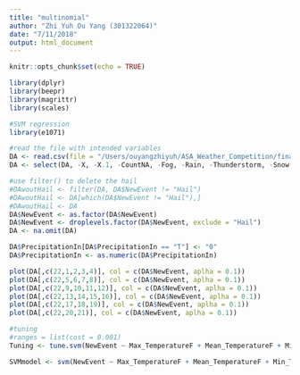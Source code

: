 ```yaml
---
title: "multinomial"
author: "Zhi Yuh Ou Yang (301322064)"
date: "7/11/2018"
output: html_document
---
```


```r
knitr::opts_chunk$set(echo = TRUE)
```

```r
library(dplyr)
library(beepr)
library(magrittr)
library(scales)
```

```r
#SVM regression
library(e1071)
```

```r
#read the file with intended variables
DA <- read.csv(file = "/Users/ouyangzhiyuh/ASA_Weather_Competition/final_train_simplified.csv", stringsAsFactors = FALSE)
DA <- select(DA, -X, -X.1, -CountNA, -Fog, -Rain, -Thunderstorm, -Snow, -Tornado, -Hail, -AirPtCd, -Events)

#use filter() to delete the hail
#DAwoutHail <- filter(DA, DA$NewEvent != "Hail")
#DAwoutHail <- DA[which(DA$NewEvent != "Hail"),]
#DAwoutHail <- DA
DA$NewEvent <- as.factor(DA$NewEvent)
DA$NewEvent <- droplevels.factor(DA$NewEvent, exclude = "Hail")
DA <- na.omit(DA)

DA$PrecipitationIn[DA$PrecipitationIn == "T"] <- "0" 
DA$PrecipitationIn <- as.numeric(DA$PrecipitationIn)
```

```r
plot(DA[,c(22,1,2,3,4)], col = c(DA$NewEvent, aplha = 0.1))
plot(DA[,c(22,5,6,7,8)], col = c(DA$NewEvent, aplha = 0.1))
plot(DA[,c(22,9,10,11,12)], col = c(DA$NewEvent, aplha = 0.1))
plot(DA[,c(22,13,14,15,16)], col = c(DA$NewEvent, aplha = 0.1))
plot(DA[,c(22,17,18,19)], col = c(DA$NewEvent, aplha = 0.1))
plot(DA[,c(22,20,21)], col = c(DA$NewEvent, aplha = 0.1))
```

```r
#tuning
#ranges = list(cost = 0.001)
Tuning <- tune.svm(NewEvent ~ Max_TemperatureF + Mean_TemperatureF + Min_TemperatureF + Max_Dew_PointF + MeanDew_PointF + Min_DewpointF + Max_Humidity + Mean_Humidity + Min_Humidity + Max_Sea_Level_PressureIn + Mean_Sea_Level_PressureIn + Min_Sea_Level_PressureIn + Max_VisibilityMiles + Mean_VisibilityMiles + Min_VisibilityMiles + Max_Wind_SpeedMPH + Mean_Wind_SpeedMPH + Max_Gust_SpeedMPH + PrecipitationIn + CloudCover + WindDirDegrees, data = DA, kernel = "radial", gamma = 10^(-2:2), cost = 10^(-2:2))
```

```r
SVMmodel <- svm(NewEvent ~ Max_TemperatureF + Mean_TemperatureF + Min_TemperatureF + Max_Dew_PointF + MeanDew_PointF + Min_DewpointF + Max_Humidity + Mean_Humidity + Min_Humidity + Max_Sea_Level_PressureIn + Mean_Sea_Level_PressureIn + Min_Sea_Level_PressureIn + Max_VisibilityMiles + Mean_VisibilityMiles + Min_VisibilityMiles + Max_Wind_SpeedMPH + Mean_Wind_SpeedMPH + Max_Gust_SpeedMPH + PrecipitationIn + CloudCover + WindDirDegrees, data = DA)
```

